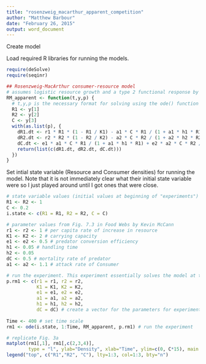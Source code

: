 ```yaml
---
title: "rosenzweig_macarthur_apparent_competition"
author: "Matthew Barbour"
date: "February 26, 2015"
output: word_document
---
```


Create model

Load required R libraries for running the models.
```r
require(deSolve)
require(seqinr)
```

```r
## Rosenzweig-MacArthur consumer-resource model 
# assumes logistic resource growth and a type 2 functional response by the consumer (i.e. consumption rate saturates with resource density) and predator. This function is necessary for the ordinary differential equation solver, ode() 
RM_apparent <- function(t,y,p) {
  # t,y,p is the necessary format for solving using the ode() function in R
  R1 <- y[1]
  R2 <- y[2]
  C <- y[3]
  with(as.list(p), {
    dR1.dt <- r1 * R1 * (1 - R1 / K1) - a1 * C * R1 / (1 + a1 * h1 * R1)
    dR2.dt <- r2 * R2 * (1 - R2 / K2) - a2 * C * R2 / (1 + a2 * h2 * R2)
    dC.dt <- e1 * a1 * C * R1 / (1 + a1 * h1 * R1) + e2 * a2 * C * R2 / (1 + a2 * h2 * R2)  - dC * C 
    return(list(c(dR1.dt, dR2.dt, dC.dt)))
  })
}
```

Set intial state variable (Resource and Consumer densities) for running the model. Note that it is not immediately clear what their initial state variable were so I just played around until I got ones that were close.
```r
# state variable values (initial values at beginning of "experiments")
R1 <- R2 <- 1
C <- 0.2
i.state <- c(R1 = R1, R2 = R2, C = C) 
```


```r
# parameter values from Fig. 7.3 in Food Webs by Kevin McCann
r1 <- r2 <- 1 # per capita rate of increase in resource
K1 <- K2 <- 2 # carrying capacity
e1 <- e2 <- 0.5 # predator conversion efficiency
h1 <- 0.05 # handling time
h2 <- 0.05
dC <- 0.5 # mortality rate of predator
a1 <- a2 <- 1.1 # attack rate of Consumer

# run the experiment. This experiment essentially solves the model at the initial C and R densities, and takes the new C and R densities and reruns the model, and so on until the end of time.
p.rm1 <- c(r1 = r1, r2 = r2, 
           K1 = K1, K2 = K2,
           e1 = e1, e2 = e2, 
           a1 = a1, a2 = a2,
           h1 = h1, h2 = h2, 
           dC = dC) # create a vector for the parameters for experiment #1
 
Time <- 400 # set time scale
rm1 <- ode(i.state, 1:Time, RM_apparent, p.rm1) # run the experiment 

# replicate Fig. 3a
matplot(rm1[,1], rm1[,c(2,3,4)],
        type = "l", ylab="Density", xlab="Time", ylim=c(0, C*15), main = "Apparent Competition")
legend("top", c("R1","R2", "C"), lty=1:3, col=1:3, bty="n")
```